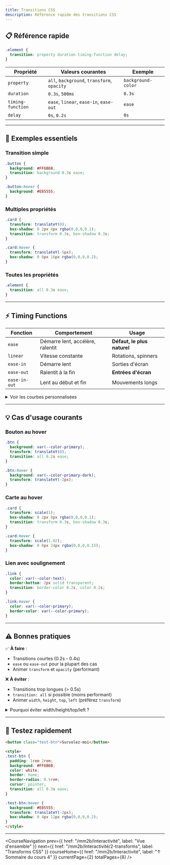 ```yaml
---
title: Transitions CSS
description: Référence rapide des transitions CSS
---
```



## 📋 Référence rapide

```css
.element {
  transition: property duration timing-function delay;
}
```

| Propriété | Valeurs courantes | Exemple |
|-----------|-------------------|---------|
| `property` | `all`, `background`, `transform`, `opacity` | `background-color` |
| `duration` | `0.3s`, `500ms` | `0.3s` |
| `timing-function` | `ease`, `linear`, `ease-in`, `ease-out` | `ease` |
| `delay` | `0s`, `0.2s` | `0s` |

---

## 🎯 Exemples essentiels

### Transition simple

```css
.button {
  background: #FF6B6B;
  transition: background 0.3s ease;
}

.button:hover {
  background: #E85555;
}
```

### Multiples propriétés

```css
.card {
  transform: translateY(0);
  box-shadow: 0 2px 4px rgba(0,0,0,0.1);
  transition: transform 0.3s, box-shadow 0.3s;
}

.card:hover {
  transform: translateY(-5px);
  box-shadow: 0 8px 16px rgba(0,0,0,0.2);
}
```

### Toutes les propriétés

```css
.element {
  transition: all 0.3s ease;
}
```

---

## ⚡ Timing Functions

| Fonction | Comportement | Usage |
|----------|-------------|--------|
| `ease` | Démarre lent, accélère, ralentit | **Défaut, le plus naturel** |
| `linear` | Vitesse constante | Rotations, spinners |
| `ease-in` | Démarre lent | Sorties d'écran |
| `ease-out` | Ralentit à la fin | **Entrées d'écran** |
| `ease-in-out` | Lent au début et fin | Mouvements longs |

<details>
<summary>Voir les courbes personnalisées</summary>

```css
.custom {
  /* Bounce effect */
  transition: transform 0.5s cubic-bezier(0.68, -0.55, 0.265, 1.55);
}
```

Générateur : [cubic-bezier.com](https://cubic-bezier.com/)
</details>

---

## 💡 Cas d'usage courants

### Bouton au hover

```css
.btn {
  background: var(--color-primary);
  transform: translateY(0);
  transition: all 0.2s ease;
}

.btn:hover {
  background: var(--color-primary-dark);
  transform: translateY(-2px);
}
```

### Carte au hover

```css
.card {
  transform: scale(1);
  box-shadow: 0 2px 8px rgba(0,0,0,0.1);
  transition: transform 0.3s, box-shadow 0.3s;
}

.card:hover {
  transform: scale(1.02);
  box-shadow: 0 8px 24px rgba(0,0,0,0.15);
}
```

### Lien avec soulignement

```css
.link {
  color: var(--color-text);
  border-bottom: 2px solid transparent;
  transition: border-color 0.2s, color 0.2s;
}

.link:hover {
  color: var(--color-primary);
  border-color: var(--color-primary);
}
```

---

## ⚠️ Bonnes pratiques

✅ **À faire** :
- Transitions courtes (0.2s - 0.4s)
- `ease` ou `ease-out` pour la plupart des cas
- Animer `transform` et `opacity` (performant)

❌ **À éviter** :
- Transitions trop longues (> 0.5s)
- `transition: all` si possible (moins performant)
- Animer `width`, `height`, `top`, `left` (préférez `transform`)

<details>
<summary>Pourquoi éviter width/height/top/left ?</summary>

Ces propriétés déclenchent un **reflow** (recalcul de la mise en page) = moins performant.

Préférez :
- `transform: translateX()` au lieu de `left`
- `transform: scale()` au lieu de `width/height`

```css
/* ❌ Moins performant */
.element {
  left: 0;
  transition: left 0.3s;
}
.element:hover {
  left: 100px;
}

/* ✅ Plus performant */
.element {
  transform: translateX(0);
  transition: transform 0.3s;
}
.element:hover {
  transform: translateX(100px);
}
```
</details>

---

## 🧪 Testez rapidement

```html
<button class="test-btn">Survolez-moi</button>

<style>
.test-btn {
  padding: 1rem 2rem;
  background: #FF6B6B;
  color: white;
  border: none;
  border-radius: 0.5rem;
  cursor: pointer;
  transition: all 0.3s ease;
}

.test-btn:hover {
  background: #E85555;
  transform: translateY(-2px);
  box-shadow: 0 4px 12px rgba(0,0,0,0.2);
}
</style>
```

---

<CourseNavigation
  prev={{
    href: "/mm2b/Interactivité",
    label: "Vue d'ensemble"
  }}
  next={{
    href: "/mm2b/Interactivité/2-transforms",
    label: "Transforms CSS"
  }}
  courseHome={{
    href: "/mm2b/Interactivité",
    label: "↑ Sommaire du cours 4"
  }}
  currentPage={2}
  totalPages={8}
/>
